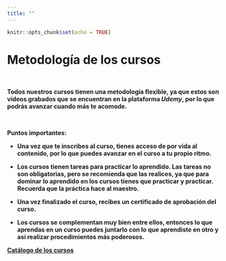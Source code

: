 ```yaml
---
title: ""
---
```


```r
knitr::opts_chunk$set(echo = TRUE)
```

# **Metodología de los cursos**

\

**Todos nuestros cursos tienen una metodología flexible, ya que estos son videos grabados que se encuentran en la plataforma *Udemy*, por lo que podrás avanzar cuando más te acomode.**

\

**Puntos importantes:**

- **Una vez que te inscribes al curso, tienes acceso de por vida al contenido, por lo que puedes avanzar en el curso a tu propio ritmo.**

- **Los cursos tienen tareas para practicar lo aprendido. Las tareas no son obligatorias, pero se recomienda que las realices, ya que para dominar lo aprendido en los cursos tienes que practicar y practicar. Recuerda que la práctica hace al maestro.**

- **Una vez finalizado el curso, recibes un certificado de aprobación del curso.**

- **Los cursos se complementan muy bien entre ellos, entonces lo que aprendas en un curso puedes juntarlo con lo que aprendiste en otro y así realizar procedimientos más poderosos.** 


[**Catálogo de los cursos**](https://geostyle.github.io/cursos.html)
